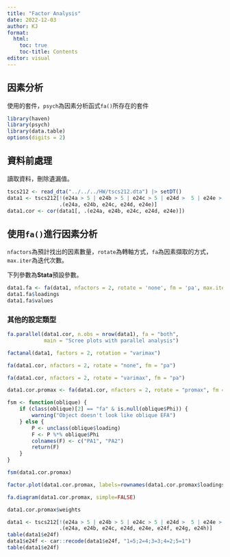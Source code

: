 ```yaml
---
title: "Factor Analysis"
date: 2022-12-03
author: KJ
format: 
  html: 
    toc: true
    toc-title: Contents
editor: visual
---
```


## 因素分析

使用的套件，`psych`為因素分析函式`fa()`所存在的套件

```r
library(haven)
library(psych)
library(data.table)
options(digits = 2)
```

## 資料前處理

讀取資料，刪除遺漏值。

```r
tscs212 <- read_dta("../../../HW/tscs212.dta") |> setDT()
data1 <- tscs212[!(e24a > 5 | e24b > 5 | e24c > 5 | e24d >  5 | e24e > 5),
                 .(e24a, e24b, e24c, e24d, e24e)]
data1.cor <- cor(data1[, .(e24a, e24b, e24c, e24d, e24e)])
```

## 使用`fa()`進行因素分析

`nfactors`為預計找出的因素數量，`rotate`為轉軸方式，`fa`為因素擷取的方式，`max.iter`為迭代次數。

下列參數為**Stata**預設參數。

```r
data1.fa <- fa(data1, nfactors = 2, rotate = 'none', fm = 'pa', max.iter = 1)
data1.fa$loadings
data1.fa$values
```

### 其他的設定類型

```r
fa.parallel(data1.cor, n.obs = nrow(data1), fa = "both",
            main = "Scree plots with parallel analysis")

factanal(data1, factors = 2, rotation = "varimax")

fa(data1.cor, nfactors = 2, rotate = "none", fm = "pa")

fa(data1.cor, nfactors = 2, rotate = "varimax", fm = "pa")

data1.cor.promax <- fa(data1.cor, nfactors = 2, rotate = "promax", fm = "pa")

fsm <- function(oblique) {
    if (class(oblique)[2] == "fa" & is.null(oblique$Phi)) {
        warning("Object doesn't look like oblique EFA")
    } else {
        P <- unclass(oblique$loading)
        F <- P %*% oblique$Phi
        colnames(F) <- c("PA1", "PA2")
        return(F)
    }
}

fsm(data1.cor.promax)

factor.plot(data1.cor.promax, labels=rownames(data1.cor.promax$loadings))

fa.diagram(data1.cor.promax, simple=FALSE)

data1.cor.promax$weights

data1 <- tscs212[!(e24a > 5 | e24b > 5 | e24c > 5 | e24d >  5 | e24e > 5 | e24f > 5 | e24g > 5 | e24h > 5),
                 .(e24a, e24b, e24c, e24d, e24e, e24f, e24g, e24h)]
table(data1$e24f)
data1$e24f <- car::recode(data1$e24f, "1=5;2=4;3=3;4=2;5=1")
table(data1$e24f)
```
